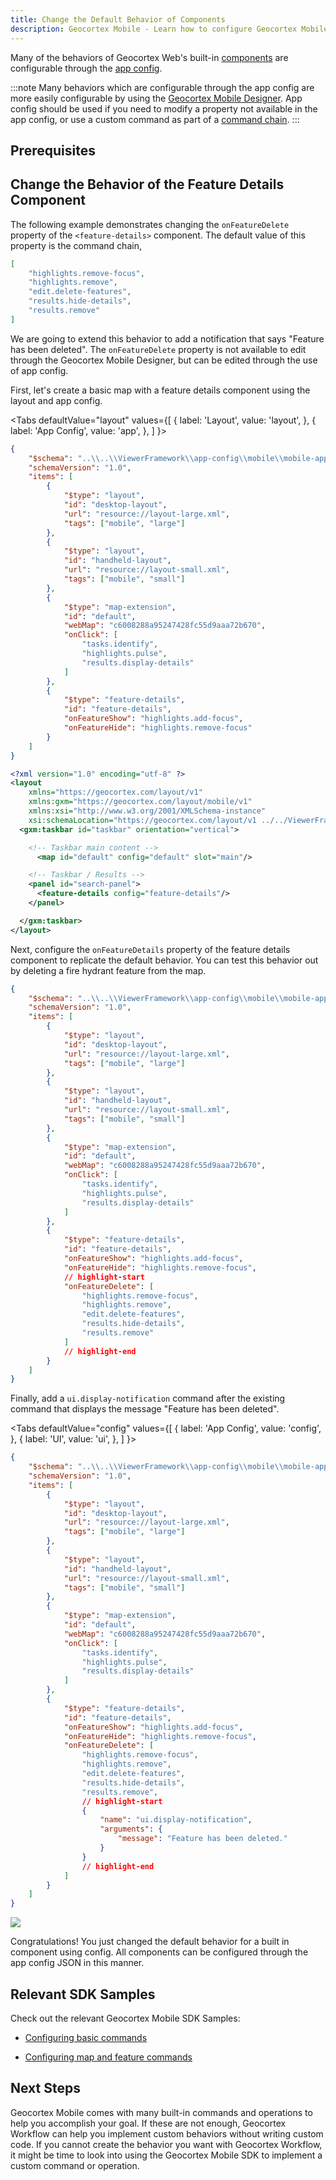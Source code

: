 ```yaml
---
title: Change the Default Behavior of Components
description: Geocortex Mobile - Learn how to configure Geocortex Mobile to change default application behavior
---
```



Many of the behaviors of Geocortex Web's built-in [components](sdk-components-overview.mdx) are configurable through the [app config](configuration-app-config.mdx).

:::note
Many behaviors which are configurable through the app config are more easily configurable by using the [Geocortex Mobile Designer](https://apps.geocortex.com/mobileviewer/designer/). App config should be used if you need to modify a property not available in the app config, or use a custom command as part of a [command chain](configuration-commands-operations.mdx#configuring-commands-and-operations).
:::

## Prerequisites

<PrereqsLayoutConfigSnippet />

## Change the Behavior of the Feature Details Component

The following example demonstrates changing the `onFeatureDelete` property of the `<feature-details>` component. The default value of this property is the command chain,

```json
[
    "highlights.remove-focus",
    "highlights.remove",
    "edit.delete-features",
    "results.hide-details",
    "results.remove"
]
```

We are going to extend this behavior to add a notification that says "Feature has been deleted". The `onFeatureDelete` property is not available to edit through the Geocortex Mobile Designer, but can be edited through the use of app config.

First, let's create a basic map with a feature details component using the layout and app config.

<Tabs
  defaultValue="layout"
  values={[
    { label: 'Layout', value: 'layout', },
    { label: 'App Config', value: 'app', },
  ]
}>
<TabItem value="app">

```json title="App1/App1/app.json"
{
    "$schema": "..\\..\\ViewerFramework\\app-config\\mobile\\mobile-app-config.schema.json",
    "schemaVersion": "1.0",
    "items": [
        {
            "$type": "layout",
            "id": "desktop-layout",
            "url": "resource://layout-large.xml",
            "tags": ["mobile", "large"]
        },
        {
            "$type": "layout",
            "id": "handheld-layout",
            "url": "resource://layout-small.xml",
            "tags": ["mobile", "small"]
        },
        {
            "$type": "map-extension",
            "id": "default",
            "webMap": "c6008288a95247428fc55d9aaa72b670",
            "onClick": [
                "tasks.identify",
                "highlights.pulse",
                "results.display-details"
            ]
        },
        {
            "$type": "feature-details",
            "id": "feature-details",
            "onFeatureShow": "highlights.add-focus",
            "onFeatureHide": "highlights.remove-focus"
        }
    ]
}
```

</TabItem>
<TabItem value="layout">

```xml title="App1/App1/layout-large.xml"
<?xml version="1.0" encoding="utf-8" ?>
<layout
    xmlns="https://geocortex.com/layout/v1"
    xmlns:gxm="https://geocortex.com/layout/mobile/v1"
    xmlns:xsi="http://www.w3.org/2001/XMLSchema-instance"
    xsi:schemaLocation="https://geocortex.com/layout/v1 ../../ViewerFramework/layout/layout-mobile.xsd">
  <gxm:taskbar id="taskbar" orientation="vertical">

    <!-- Taskbar main content -->
	  <map id="default" config="default" slot="main"/>

    <!-- Taskbar / Results -->
    <panel id="search-panel">
      <feature-details config="feature-details"/>
    </panel>

  </gxm:taskbar>
</layout>

```

</TabItem>
</Tabs>

Next, configure the `onFeatureDetails` property of the feature details component to replicate the default behavior. You can test this behavior out by deleting a fire hydrant feature from the map.

```json title="App1/App1/app.json"
{
    "$schema": "..\\..\\ViewerFramework\\app-config\\mobile\\mobile-app-config.schema.json",
    "schemaVersion": "1.0",
    "items": [
        {
            "$type": "layout",
            "id": "desktop-layout",
            "url": "resource://layout-large.xml",
            "tags": ["mobile", "large"]
        },
        {
            "$type": "layout",
            "id": "handheld-layout",
            "url": "resource://layout-small.xml",
            "tags": ["mobile", "small"]
        },
        {
            "$type": "map-extension",
            "id": "default",
            "webMap": "c6008288a95247428fc55d9aaa72b670",
            "onClick": [
                "tasks.identify",
                "highlights.pulse",
                "results.display-details"
            ]
        },
        {
            "$type": "feature-details",
            "id": "feature-details",
            "onFeatureShow": "highlights.add-focus",
            "onFeatureHide": "highlights.remove-focus",
            // highlight-start
            "onFeatureDelete": [
                "highlights.remove-focus",
                "highlights.remove",
                "edit.delete-features",
                "results.hide-details",
                "results.remove"
            ]
            // highlight-end
        }
    ]
}
```

Finally, add a `ui.display-notification` command after the existing command that displays the message "Feature has been deleted".

<Tabs
  defaultValue="config"
  values={[
    { label: 'App Config', value: 'config', },
    { label: 'UI', value: 'ui', },
  ]
}>
<TabItem value="config">

```json title="App1/App1/app.json"
{
    "$schema": "..\\..\\ViewerFramework\\app-config\\mobile\\mobile-app-config.schema.json",
    "schemaVersion": "1.0",
    "items": [
        {
            "$type": "layout",
            "id": "desktop-layout",
            "url": "resource://layout-large.xml",
            "tags": ["mobile", "large"]
        },
        {
            "$type": "layout",
            "id": "handheld-layout",
            "url": "resource://layout-small.xml",
            "tags": ["mobile", "small"]
        },
        {
            "$type": "map-extension",
            "id": "default",
            "webMap": "c6008288a95247428fc55d9aaa72b670",
            "onClick": [
                "tasks.identify",
                "highlights.pulse",
                "results.display-details"
            ]
        },
        {
            "$type": "feature-details",
            "id": "feature-details",
            "onFeatureShow": "highlights.add-focus",
            "onFeatureHide": "highlights.remove-focus",
            "onFeatureDelete": [
                "highlights.remove-focus",
                "highlights.remove",
                "edit.delete-features",
                "results.hide-details",
                "results.remove",
                // highlight-start
                {
                    "name": "ui.display-notification",
                    "arguments": {
                        "message": "Feature has been deleted."
                    }
                }
                // highlight-end
            ]
        }
    ]
}
```

</TabItem>
<TabItem value="ui">
<img src={useBaseUrl("img/mobile-customize-feature-details-component.png")}/>
</TabItem>
</Tabs>

Congratulations! You just changed the default behavior for a built in component using config. All components can be configured through the app config JSON in this manner.

## Relevant SDK Samples

Check out the relevant Geocortex Mobile SDK Samples:

-   [Configuring basic commands](https://github.com/geocortex/vertigis-mobile-samples/tree/master/Geocortex.Mobile.Samples/Geocortex.Mobile.Samples/Samples/AppConfiguration/Commands)

-   [Configuring map and feature commands](https://github.com/geocortex/vertigis-mobile-samples/tree/master/Geocortex.Mobile.Samples/Geocortex.Mobile.Samples/Samples/AppConfiguration/MapAndFeatureCommands)

## Next Steps

Geocortex Mobile comes with many built-in commands and operations to help you accomplish your goal. If these are not enough, Geocortex Workflow can help you implement custom behaviors without writing custom code. If you cannot create the behavior you want with Geocortex Workflow, it might be time to look into using the Geocortex Mobile SDK to implement a custom command or operation.

<UseCaseContainer>
    <UseCaseCard
        title="Commands and Operations"
        description="Learn more about commands and operations"
        link="configuration-commands-operations"
    />
    <UseCaseCard
        title="Change Geocortex Mobile's Default Map Click Behavior"
        description="Learn how to Geocortex Workflow to override Geocortex Mobile's default map click behavior"
        link="tutorial-change-default-map-click-behavior"
    />
    <UseCaseCard
        title="Geocortex Workflow"
        description="Learn more about Geocortex Workflow"
        link="../workflow/overview"
    />
    <UseCaseCard
        title="Implement Custom Command/Operation"
        description="Implement a custom Command/Operation with the Geocortex Mobile SDK"
        link="tutorial-implement-command-operation"
    />
</UseCaseContainer>
